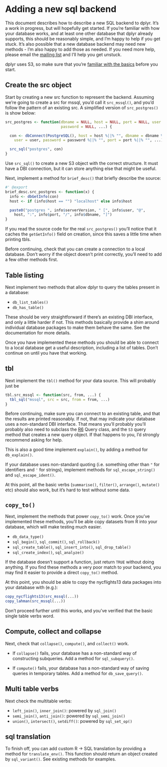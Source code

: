 <!--
%\VignetteEngine{knitr}
%\VignetteIndexEntry{Adding new database support to dplyr}
-->

# Adding a new sql backend

This document describes how to describe a new SQL backend to dplyr. It's a work in progress, but will hopefully get started. If you're familiar with how your database works, and at least one other database that dplyr already supports, this should be reasonably simple, and I'm happy to help if you get stuck.  It's also possible that a new database backend may need new methods - I'm also happy to add those as needed. If you need more help, please email the [mailing list](mailto:manipulatr@googlegroups.com) and I'll help you get unstuck.

dplyr uses S3, so make sure that you're [familiar with the basics](http://adv-r.had.co.nz/OO-essentials.html#s3) before you start.

## Create the src object

Start by creating a new src function to represent the backend. Assuming we're going to create a src for mssql, you'd call it `src_mssql()`, and you'd follow the pattern of an existing src. A simplified version of `src_postgres()` is show below:

```r
src_postgres <- function(dbname = NULL, host = NULL, port = NULL, user = NULL,
                         password = NULL, ...) {

  con <- dbConnect(PostgreSQL(), host = host %||% "", dbname = dbname %||% "",
    user = user, password = password %||% "", port = port %||% "", ...)

  src_sql("postgres", con)
}
```

Use `src_sql()` to create a new S3 object with the correct structure. It must have a DBI connection, but it can store anything else that might be useful.

Next, implement a method for `brief_desc()` that briefly describe the source:

```r
#' @export
brief_desc.src_postgres <- function(x) {
  info <- dbGetInfo(con)
  host <- if (info$host == "") "localhost" else info$host

  paste0("postgres ", info$serverVersion, " [", info$user, "@",
    host, ":", info$port, "/", info$dbname, "]")
}
```

If you read the source code for the real `src_postgres()` you'll notice that it caches the `getGetInfo()` field on creation, since this saves a little time when printing tbls.

Before continuing, check that you can create a connection to a local database. Don't worry if the object doesn't print correctly, you'll need to add a few other methods first.

## Table listing

Next implement two methods that allow dplyr to query the tables present in a database:

* `db_list_tables()`
* `db_has_table()`

These should be very straightforward if there's an existing DBI interface, and only a little harder if not. This methods basically provide a shim around individual database packages to make them behave the same. See the documentation for more details.

Once you have implemented these methods you should be able to connect to a local database get a useful description, including a list of tables. Don't continue on until you have that working.

## tbl

Next implement the `tbl()` method for your data source. This will probably just be

```r
tbl.src_mssql <- function(src, from, ...) {
  tbl_sql("mssql", src = src, from = from, ...)
}
```

Before continuing, make sure you can connect to an existing table, and that the results are printed reasonably. If not, that may indicate your database uses a non-standard DBI interface. That means you'll probably you'll probably also need to subclass the [R6](http://cran.r-project.org/web/packages/R6/vignettes/Introduction.html) Query class, and the `S3` query method that creates a new query object. If that happens to you, I'd strongly recommend asking for help.

This is also a good time implement `explain()`, by adding a method for `db_explain()`.

If your database uses non-standard quoting (i.e. something other than `"` for identifiers and `'` for strings), implement methods for `sql_escape_string()` and `sql_escape_ident()`.

At this point, all the basic verbs (`summarise()`, `filter()`, `arrange()`, `mutate()` etc) should also work, but it's hard to test without some data.

## `copy_to()`

Next, implement the methods that power `copy_to()` work. Once you've implemented these methods, you'll be able copy datasets from R into your database, which will make testing much easier.

* `db_data_type()`
* `sql_begin()`, `sql_commit()`, `sql_rollback()`
* `sql_create_table()`, `sql_insert_into()`, `sql_drop_table()`
* `sql_create_index()`, `sql_analyze()`

If the database doesn't support a function, just return `TRUE` without doing anything. If you find these methods a very poor match to your backend, you may find it easier to provide a direct `copy_to()` method.

At this point, you should be able to copy the nycflights13 data packages into your database with (e.g.):

```r
copy_nycflights13(src_mssql(...))
copy_lahman(src_mssql(...))
```

Don't proceed further until this works, and you've verified that the basic single table verbs word.

## Compute, collect and collapse

Next, check that `collapse()`, `compute()`, and `collect()` work.

* If `collapse()` fails, your database has a non-standard way of constructing 
  subqueries. Add a method for `sql_subquery()`.
  
* If `compute()` fails, your database has a non-standard way of saving queries
  in temporary tables. Add a method for `db_save_query()`.

## Multi table verbs

Next check the multitable verbs:

* `left_join()`, `inner_join()`: powered by `sql_join()`
* `semi_join()`, `anti_join()`: powered by `sql_semi_join()`
* `union()`, `intersect()`, `setdiff()`: powered by `sql_set_op()`

## sql translation

To finish off, you can add custom R -> SQL translation by providing a method for `translate_env()`. This function should return an object created by `sql_variant()`. See existing methods for examples.
